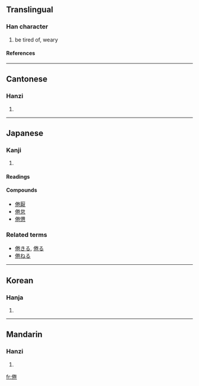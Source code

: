 ==Translingual==
===Han character===
{{Han char|rn=9|rad=人|as=08|sn=10|four=2921<sub>2</sub>|canj=人火手山 (OFQU)}}
# be tired of, weary
====References====
{{Han ref|kx=0108.170|dkj=00788|dj=0231.070|hdz=10183.070|uh=5026|ud=20518|bh=ADC2|bd=44482}}
----
==Cantonese==
===Hanzi===
{{yue-hanzi|jyut=|y=gyun6}}
# {{defn|Cantonese}}
----
==Japanese==
===Kanji===
{{ja-kanji|grade=|rs=人08}}
# {{defn|Japanese}}
====Readings====
{{ja-readings|on=[[けん]] ([[ken]])|kun=[[つかれる]] ([[tsukareru]]), [[うむ]] ([[倦む]], [[umu]])}}
====Compounds====
*[[倦厭]]
*[[倦怠]]
*[[倦憊]]


===Related terms===
*[[倦きる]], [[倦る]]
*[[倦ねる]]
----
==Korean==
===Hanja===
{{ko-hanja|hangeul=권|rv=gwon|mr=kwŏn}}
# {{defn|Korean}}
----
==Mandarin==
===Hanzi===
{{cmn-hanzi|pin=[[juàn]] (juan4), [[qìng]] (qing4)|wg=chüan<sup>4</sup>, ch'ing<sup>4</sup>}}
# {{defn|Mandarin}}

[[fr:倦]]